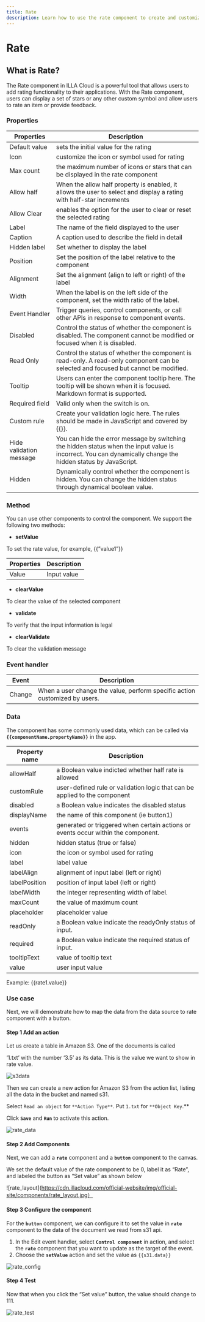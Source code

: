 ```yaml
---
title: Rate
description: Learn how to use the rate component to create and customize the rate value for your app in ILLA Cloud.
---
```

# Rate
## What is Rate?

The Rate component in ILLA Cloud is a powerful tool that allows users to add rating functionality to their applications. With the Rate component, users can display a set of stars or any other custom symbol and allow users to rate an item or provide feedback.

### Properties

| Properties              | Description                                                                                                                                                  |
| ----------------------- | ------------------------------------------------------------------------------------------------------------------------------------------------------------ |
| Default value           | sets the initial value for the rating                                                                                                                        |
| Icon                    | customize the icon or symbol used for rating                                                                                                                 |
| Max count               | the maximum number of icons or stars that can be displayed in the rate component                                                                             |
| Allow half              | When the allow half property is enabled, it allows the user to select and display a rating with half-star increments                                         |
| Allow Clear             | enables the option for the user to clear or reset the selected rating                                                                                        |
| Label                   | The name of the field displayed to the user                                                                                                                  |
| Caption                 | A caption used to describe the field in detail                                                                                                               |
| Hidden label            | Set whether to display the label                                                                                                                             |
| Position                | Set the position of the label relative to the component                                                                                                      |
| Alignment               | Set the alignment (align to left or right) of the label                                                                                                      |
| Width                   | When the label is on the left side of the component, set the width ratio of the label.                                                                       |
| Event Handler           | Trigger queries, control components, or call other APIs in response to component events.                                                                     |
| Disabled                | Control the status of whether the component is disabled. The component cannot be modified or focused when it is disabled.                                    |
| Read Only               | Control the status of whether the component is read-only. A read-only component can be selected and focused but cannot be modified.                          |
| Tooltip                 | Users can enter the component tooltip here. The tooltip will be shown when it is focused. Markdown format is supported.                                      |
| Required field          | Valid only when the switch is on.                                                                                                                            |
| Custom rule             | Create your validation logic here. The rules should be made in JavaScript and covered by {{}}.                                                               |
| Hide validation message | You can hide the error message by switching the hidden status when the input value is incorrect. You can dynamically change the hidden status by JavaScript. |
| Hidden                  | Dynamically control whether the component is hidden. You can change the hidden status through dynamical boolean value.                                       |

### Method

You can use other components to control the component. We support the following two methods:

- **setValue**

To set the rate value, for example, {{”value1”}}

| Properties | Description |
| ---------- | ----------- |
| Value      | Input value |

- **clearValue**

To clear the value of the selected component

- **validate**

To verify that the input information is legal

- **clearValidate**

To clear the validation message

### Event handler

| Event  | Description                                                                |
| ------ | -------------------------------------------------------------------------- |
| Change | When a user change the value, perform specific action customized by users. |

### Data

The component has some commonly used data, which can be called via **`{{componentName.propertyName}}`** in the app.

| Property name | Description                                                                       |
| ------------- | --------------------------------------------------------------------------------- |
| allowHalf     | a Boolean value indicted whether half rate is allowed                             |
| customRule    | user-defined rule or validation logic that can be applied to the component        |
| disabled      | a Boolean value indicates the disabled status                                     |
| displayName   | the name of this component (ie button1)                                           |
| events        | generated or triggered when certain actions or events occur within the component. |
| hidden        | hidden status (true or false)                                                     |
| icon          | the icon or symbol used for rating                                                |
| label         | label value                                                                       |
| labelAlign    | alignment of input label (left or right)                                          |
| labelPosition | position of input label (left or right)                                           |
| labelWidth    | the integer representing width of label.                                          |
| maxCount      | the value of maximum count                                                        |
| placeholder   | placeholder value                                                                 |
| readOnly      | a Boolean value indicate the readyOnly status of input.                           |
| required      | a Boolean value indicate the required status of input.                            |
| tooltipText   | value of tooltip text                                                             |
| value         | user input value                                                                  |

Example: {{rate1.value}}

### Use case

Next, we will demonstrate how to map the data from the data source to rate component with a button.

#### Step 1 Add an action

Let us create a table in Amazon S3. One of the documents is called

‘1.txt’ with the number ‘3.5’ as its data. This is the value we want to show in rate value.

![s3data](https://cdn.illacloud.com/official-website/img/official-site/components/s3data.jpg)

Then we can create a new action for Amazon S3 from the action list, listing all the data in the bucket and named s31.

Select `Read an object` for `**Action Type**`. Put `1.txt` for `**Object Key`.\*\*

Click **`Save`** and **`Run`** to activate this action.

![rate_data](https://cdn.illacloud.com/official-website/img/official-site/components/rate_data.jpg)

#### Step 2 Add Components

Next, we can add a **`rate`** component and a **`button`** component to the canvas.

We set the default value of the rate component to be 0, label it as “Rate”, and labeled the button as “Set value” as shown below

![rate_layout](https://cdn.illacloud.com/official-website/img/official-site/components/rate_layout.jpg）

#### Step 3 Configure the component

For the **`button`** component, we can configure it to set the value in **`rate`** component to the data of the document we read from s31 api.

1. In the Edit event handler, select **`Control component`** in action, and select the **`rate`** component that you want to update as the target of the event.
2. Choose the **`setValue`** action and set the value as `{{s31.data}}`

![rate_config](https://cdn.illacloud.com/official-website/img/official-site/components/rate_config.jpg)

#### Step 4 Test

Now that when you click the “Set value” button, the value should change to 111.

![rate_test](https://cdn.illacloud.com/official-website/img/official-site/components/rate_test.jpg)
